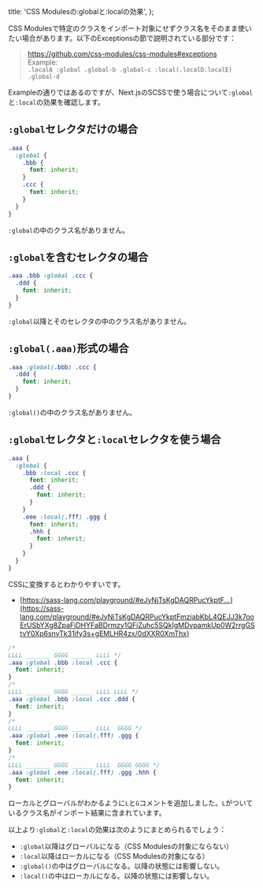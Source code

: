   title: 'CSS Modulesの:globalと:localの効果',
};


CSS Modulesで特定のクラスをインポート対象にせずクラス名をそのまま使いたい場合があります。以下のExceptionsの節で説明されている部分です：

> https://github.com/css-modules/css-modules#exceptions<br/>
> Example:<br/>`.localA :global .global-b .global-c :local(.localD.localE) .global-d`

Exampleの通りではあるのですが、Next.jsのSCSSで使う場合について`:global`と`:local`の効果を確認します。

## `:global`セレクタだけの場合

```scss sample1.module.scss
.aaa {
  :global {
    .bbb {
      font: inherit;
    }
    .ccc {
      font: inherit;
    }
  }
}
```


<View
  id="sample1"
  style={sample1}
  caption="sample1.module.scssのインポート結果"
/>

`:global`の中のクラス名がありません。

## `:global`を含むセレクタの場合

```scss sample2.module.scss
.aaa .bbb :global .ccc {
  .ddd {
    font: inherit;
  }
}
```


<View
  id="sample2"
  style={sample2}
  caption="sample2.module.scssのインポート結果"
/>

`:global`以降とそのセレクタの中のクラス名がありません。

## `:global(.aaa)`形式の場合

```scss sample3.module.scss
.aaa :global(.bbb) .ccc {
  .ddd {
    font: inherit;
  }
}
```


<View
  id="sample3"
  style={sample3}
  caption="sample3.module.scssのインポート結果"
/>

`:global()`の中のクラス名がありません。

## `:global`セレクタと`:local`セレクタを使う場合

```scss sample4.module.scss
.aaa {
  :global {
    .bbb :local .ccc {
      font: inherit;
      .ddd {
        font: inherit;
      }
    }
    .eee :local(.fff) .ggg {
      font: inherit;
      .hhh {
        font: inherit;
      }
    }
  }
}
```


<View
  id="sample4"
  style={sample4}
  caption="sample4.module.scssのインポート結果"
/>

CSSに変換するとわかりやすいです。

- [https://sass-lang.com/playground/#eJyNjTsKgDAQRPucYkptF...](https://sass-lang.com/playground/#eJyNjTsKgDAQRPucYkptFmzjabKbL4QEJJ3k7ooErUSbYXg8ZpaFjDHYFaBDrmzy1QFiZuhc5SQkIgMDvpamkUp0W2rrgGStvY0Xp6snyTk31ify3s+gEMLHR4zx/0dXXR0XmThx)

```css sample4.module.scssをCSSに変換した結果
/*
LLLL _______ GGGG ______ LLLL */
.aaa :global .bbb :local .ccc {
  font: inherit;
}
/*
LLLL _______ GGGG ______ LLLL LLLL */
.aaa :global .bbb :local .ccc .ddd {
  font: inherit;
}
/*
LLLL _______ GGGG ______ LLLL  GGGG */
.aaa :global .eee :local(.fff) .ggg {
  font: inherit;
}
/*
LLLL _______ GGGG ______ LLLL  GGGG GGGG */
.aaa :global .eee :local(.fff) .ggg .hhh {
  font: inherit;
}
```

ローカルとグローバルがわかるように`L`と`G`コメントを追加しました。`L`がついているクラス名がインポート結果に含まれています。

以上より`:global`と`:local`の効果は次のようにまとめられるでしょう：

- `:global`以降はグローバルになる（CSS Modulesの対象にならない）
- `:local`以降はローカルになる（CSS Modulesの対象になる）
- `:global()`の中はグローバルになる。以降の状態には影響しない。
- `:local()`の中はローカルになる。以降の状態には影響しない。
